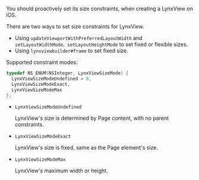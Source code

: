 You should proactively set its size constraints, when creating a LynxView on iOS.

There are two ways to set size constraints for LynxView.

- Using `updateViewportWithPreferredLayoutWidth` and `setLayoutWidthMode、setLayoutHeightMode` to set fixed or flexible sizes.
- Using `lynxviewbuilder#frame` to set fixed size.

Supported constraint modes:

```objective-c
typedef NS_ENUM(NSInteger, LynxViewSizeMode) {
  LynxViewSizeModeUndefined = 0,
  LynxViewSizeModeExact,
  LynxViewSizeModeMax
};
```

- `LynxViewSizeModeUndefined`

  LynxView's size is determined by Page content, with no parent constraints.

- `LynxViewSizeModeExact`

  LynxView's size is fixed, same as the Page element's size.

- `LynxViewSizeModeMax`

  LynxView's maximum width or height.
